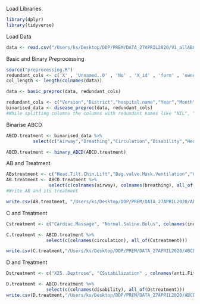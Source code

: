Load Libraries
```r
library(dplyr)
library(tidyverse)
```

Load Data
```r
data <- read.csv("/Users/ks/Desktop/DDP/PREM/DATA_27APRIL2020/V1_allABCDDF.csv",header=T, na.strings=c("","[]","NA"))
```

Basic and Binary Preprocessing
```r
source("preprocessing.R")
redundant_cols <- c('X' , 'Unnamed..0' , 'No' , 'X_id' , 'form' , 'owner' , 'Type', 'createdOn', 'Patient.ID' , 'Patient.name', 'Unnamed..71')
col_length <- length(colnames(data))

data <- basic_preproc(data, redundant_cols)

redundant_cols <- c("Version","District","hospital.name","Year","Month","Date","Referred.Out.Institute.Name","Reason.For.Referal","Time.of.Arrival","Time.of.first.treatment","Time.of.transfer")
binarised_data <- disease_preproc(data, redundant_cols)
#While splitting columns the columns with redundant names like "NIL", "NO","FALSE" manually. Check the preprocessing file with disease_preproc function
```

Binarise ABCD
```r
ABCD.treatment <- binarised_data %>%
          select(c("Airway","Breathing","Circulation","Disability","Head.Tilt.Chin.Lift" ,"Bag.valve.Mask.Ventilation","CPAP", "Intubation", colnames(bronchodialators), "Cardiac.Massage", "Normal.Saline.Bolus", colnames(inotrope), "X25..Dextrose","CSstabilization", colnames(anti.Fit.Medication)))

ABCD.treatment <- binary_ABCD(ABCD.treatment)

```

AB and Treatment
```r
ABstreatment <- c("Head.Tilt.Chin.Lift","Bag.valve.Mask.Ventilation","CPAP","Intubation", colnames(bronchodialators))
AB.treatment <- ABCD.treatment %>%
                select(c(colnames(airway), colnames(breathing), all_of(ABstreatment)))
#Write AB and its treatment

write.csv(AB.treatment, "/Users/ks/Desktop/DDP/PREM/DATA_27APRIL2020/ABCDpps/AB.treatment.csv",row.names = FALSE)
```

C and Treatment
```r
Cstreatment <- c("Cardiac.Massage", "Normal.Saline.Bolus", colnames(inotrope))

C.treatment <- ABCD.treatment %>%
               select(c(colnames(circulation), all_of(Cstreatment)))

write.csv(C.treatment,"/Users/ks/Desktop/DDP/PREM/DATA_27APRIL2020/ABCDpps/C.treatment.csv",row.names = FALSE )

```

D and Treatment
```r
Dstreatment <- c("X25..Dextrose", "CSstabilization" , colnames(anti.Fit.Medication))

D.treatment <- ABCD.treatment %>% 
               select(c(colnames(disability), all_of(Dstreatment)))
write.csv(D.treatment,"/Users/ks/Desktop/DDP/PREM/DATA_27APRIL2020/ABCDpps/D.treatment.csv",row.names = FALSE )
```

